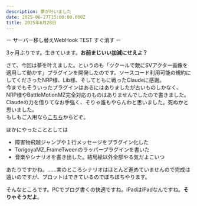 ```yaml
---
description: 夢が叶いました
date: 2025-06-27T15:00:00.000Z
title: 2025年6月28日
---
```


ー サーバー移し替えWebHook TEST すぐ消す ー

3ヶ月ぶりです。生きています。**お前まじいい加減にせえよ？**

さて、今回は夢を叶えました。というのも「ツクールで敵にSVアクター画像を適用して動かす」プラグインを開発したのです。ソースコード利用可能の規約にしてくださったNRP様、Lib様、そしてともに戦ったClaudeに感謝。\
今までもそういったプラグインはあるにはありましたが古いものしかなく、NRP様やBattleMotionMZ完全対応のものはありませんでしたので書きました。Claudeの力を借りてなお手強く、そりゃ誰もやらんわと思いました。死ぬかと思いました。\
もしもご入用なら[こちら](https://github.com/furamon/rmmz-plugin/blob/main/_dist/Furamon_EnemyActorAnimation.js)からどぞ。

ほかにやったこととしては

* 障害物飛越ジャンプや１行メッセージをプラグイン化した
* TorigoyaMZ\_FrameTweenのラッパープラグインを書いた
* 音楽やシナリオを書き出した。結局絵以外全部やる気だよこいつ

あたりですかね。……実のところシナリオはほとんど進めていませんので完成は遠いのですが、プロットはできているのでぼちぼちやります。

そんなところです。PCでブログ書くの快適ですね。iPadはiPadなんですね。**そりゃそうだよ**。
